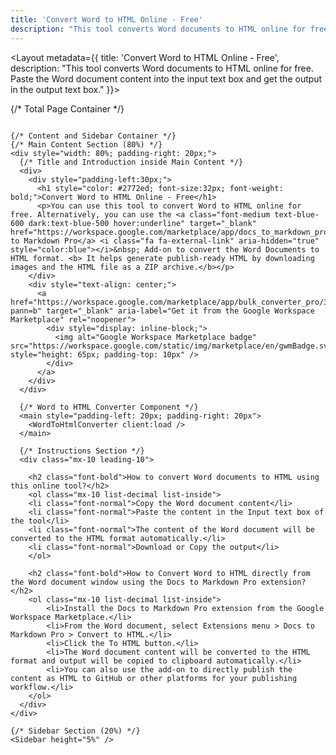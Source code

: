 ---
title: 'Convert Word to HTML Online - Free'
description: "This tool converts Word documents to HTML online for free. Paste the Word document content into the input text box and get the output in the output text box."
---


<Layout metadata={{ title: 'Convert Word to HTML Online - Free', description: "This tool converts Word documents to HTML online for free. Paste the Word document content into the input text box and get the output in the output text box." }}>
  
  {/* Total Page Container */}
  <div style="display: flex;">
    
    {/* Content and Sidebar Container */}
    {/* Main Content Section (80%) */}
    <div style="width: 80%; padding-right: 20px;">
      {/* Title and Introduction inside Main Content */}
      <div>
        <div style="padding-left:30px;">
          <h1 style="color: #2772ed; font-size:32px; font-weight: bold;">Convert Word to HTML Online - Free</h1>
          <p>You can use this tool to convert Word to HTML online for free. Alternatively, you can use the <a class="font-medium text-blue-600 dark:text-blue-500 hover:underline" target="_blank" href="https://workspace.google.com/marketplace/app/docs_to_markdown_pro/483386994804">Docs to Markdown Pro</a> <i class="fa fa-external-link" aria-hidden="true" style="color:blue"></i>&nbsp; Add-on to convert the Word Documents to HTML format. <b> It helps generate publish-ready HTML by downloading images and the HTML file as a ZIP archive.</b></p>
        </div>
        <div style="text-align: center;">
          <a href="https://workspace.google.com/marketplace/app/bulk_converter_pro/327730061402?pann=b" target="_blank" aria-label="Get it from the Google Workspace Marketplace" rel="noopener">
            <div style="display: inline-block;">
              <img alt="Google Workspace Marketplace badge" src="https://workspace.google.com/static/img/marketplace/en/gwmBadge.svg?" style="height: 65px; padding-top: 10px" />
            </div>
          </a>
        </div>
      </div>

      {/* Word to HTML Converter Component */}
      <main style="padding-left: 20px; padding-right: 20px">
        <WordToHtmlConverter client:load />
      </main>

      {/* Instructions Section */}
      <div class="mx-10 leading-10">

        <h2 class="font-bold">How to convert Word documents to HTML using this online tool?</h2>
        <ol class="mx-10 list-decimal list-inside">
        <li class="font-normal">Copy the Word document content</li>
        <li class="font-normal">Paste the content in the Input text box of the tool</li>
        <li class="font-normal">The content of the Word document will be converted to the HTML format automatically.</li>
        <li class="font-normal">Download or Copy the output</li>
        </ol>

        <h2 class="font-bold">How to Convert Word to HTML directly from the Word document window using the Docs to Markdown Pro extension?</h2>
        <ol class="mx-10 list-decimal list-inside">
            <li>Install the Docs to Markdown Pro extension from the Google Workspace Marketplace.</li>
            <li>From the Word document, select Extensions menu > Docs to Markdown Pro > Convert to HTML.</li>
            <li>Click the To HTML button.</li>
            <li>The Word document content will be converted to the HTML format and output will be copied to clipboard automatically.</li>
            <li>You can also use the add-on to directly publish the content as HTML to GitHub or other platforms for your publishing workflow.</li>
        </ol>
      </div>
    </div>
    
    {/* Sidebar Section (20%) */}
    <Sidebar height="5%" />
  </div>
</Layout>
